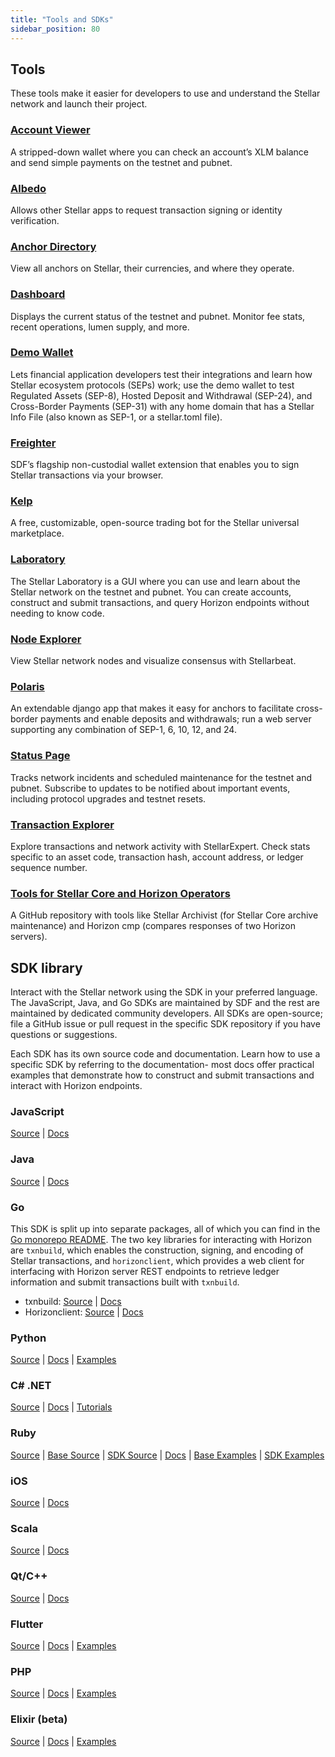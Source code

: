 ```yaml
---
title: "Tools and SDKs"
sidebar_position: 80
---
```


## Tools

These tools make it easier for developers to use and understand the Stellar network and launch their project.

### [Account Viewer](https://accountviewer.stellar.org/)

A stripped-down wallet where you can check an account’s XLM balance and send simple payments on the testnet and pubnet.

### [Albedo](https://albedo.link/)

Allows other Stellar apps to request transaction signing or identity verification.

### [Anchor Directory](https://resources.stellar.org/anchors?)

View all anchors on Stellar, their currencies, and where they operate.

### [Dashboard](https://dashboard.stellar.org/)

Displays the current status of the testnet and pubnet. Monitor fee stats, recent operations, lumen supply, and more.

### [Demo Wallet](https://demo-wallet.stellar.org/)

Lets financial application developers test their integrations and learn how Stellar ecosystem protocols (SEPs) work; use the demo wallet to test Regulated Assets (SEP-8), Hosted Deposit and Withdrawal (SEP-24), and Cross-Border Payments (SEP-31) with any home domain that has a Stellar Info File (also known as SEP-1, or a stellar.toml file).

### [Freighter](https://www.freighter.app/)

SDF’s flagship non-custodial wallet extension that enables you to sign Stellar transactions via your browser.

### [Kelp](https://kelpbot.io/)

A free, customizable, open-source trading bot for the Stellar universal marketplace.

### [Laboratory](https://laboratory.stellar.org/#?network=test)

The Stellar Laboratory is a GUI where you can use and learn about the Stellar network on the testnet and pubnet. You can create accounts, construct and submit transactions, and query Horizon endpoints without needing to know code.

### [Node Explorer](https://stellarbeat.io/)

View Stellar network nodes and visualize consensus with Stellarbeat.

### [Polaris](https://django-polaris.readthedocs.io/en/stable/)

An extendable django app that makes it easy for anchors to facilitate cross-border payments and enable deposits and withdrawals; run a web server supporting any combination of SEP-1, 6, 10, 12, and 24.

### [Status Page](https://status.stellar.org/)

Tracks network incidents and scheduled maintenance for the testnet and pubnet. Subscribe to updates to be notified about important events, including protocol upgrades and testnet resets.

### [Transaction Explorer](https://stellar.expert/explorer/public)

Explore transactions and network activity with StellarExpert. Check stats specific to an asset code, transaction hash, account address, or ledger sequence number.

### [Tools for Stellar Core and Horizon Operators](https://github.com/stellar/go/tree/master/tools)

A GitHub repository with tools like Stellar Archivist (for Stellar Core archive maintenance) and Horizon cmp (compares responses of two Horizon servers).

## SDK library

Interact with the Stellar network using the SDK in your preferred language. The JavaScript, Java, and Go SDKs are maintained by SDF and the rest are maintained by dedicated community developers. All SDKs are open-source; file a GitHub issue or pull request in the specific SDK repository if you have questions or suggestions.

Each SDK has its own source code and documentation. Learn how to use a specific SDK by referring to the documentation- most docs offer practical examples that demonstrate how to construct and submit transactions and interact with Horizon endpoints.

### JavaScript

[Source](https://github.com/stellar/js-stellar-sdk) | [Docs](https://stellar.github.io/js-stellar-sdk/)

### Java

[Source](https://github.com/stellar/java-stellar-sdk) | [Docs](https://stellar.github.io/java-stellar-sdk/)

### Go

This SDK is split up into separate packages, all of which you can find in the [Go monorepo README](https://github.com/stellar/go/blob/master/docs/reference/readme.md). The two key libraries for interacting with Horizon are `txnbuild`, which enables the construction, signing, and encoding of Stellar transactions, and `horizonclient`, which provides a web client for interfacing with Horizon server REST endpoints to retrieve ledger information and submit transactions built with `txnbuild`.

- txnbuild: [Source](https://github.com/stellar/go/tree/master/txnbuild) | [Docs](https://godoc.org/github.com/stellar/go/txnbuild)
- Horizonclient: [Source](https://github.com/stellar/go/tree/master/clients/horizonclient) | [Docs](https://godoc.org/github.com/stellar/go/clients/horizonclient)

### Python

[Source](https://github.com/StellarCN/py-stellar-base) | [Docs](https://stellar-sdk.readthedocs.io/en/latest/) | [Examples](https://github.com/StellarCN/py-stellar-base/tree/master/examples)

### C# .NET

[Source](https://github.com/elucidsoft/dotnet-stellar-sdk) | [Docs](https://elucidsoft.github.io/dotnet-stellar-sdk/api/index.html) | [Tutorials](https://elucidsoft.github.io/dotnet-stellar-sdk/tutorials/index.html)

### Ruby

[Source](https://github.com/astroband/ruby-stellar-sdk) | [Base Source](https://github.com/astroband/ruby-stellar-sdk/blob/master/base/README.md) | [SDK Source](https://github.com/astroband/ruby-stellar-sdk/blob/master/sdk/README.md) | [Docs](https://www.rubydoc.info/gems/stellar-sdk) | [Base Examples](https://github.com/astroband/ruby-stellar-sdk/tree/master/base/examples) | [SDK Examples](https://github.com/astroband/ruby-stellar-sdk/tree/master/sdk/examples)

### iOS

[Source](https://github.com/Soneso/stellar-ios-mac-sdk) | [Docs](https://github.com/Soneso/stellar-ios-mac-sdk/tree/master/docs)

### Scala

[Source](https://github.com/Synesso/scala-stellar-sdk) | [Docs](https://synesso.github.io/scala-stellar-sdk/)

### Qt/C++

[Source](https://github.com/bnogalm/StellarQtSDK) | [Docs](https://github.com/bnogalm/StellarQtSDK/wiki)

### Flutter

[Source](https://github.com/Soneso/stellar_flutter_sdk) | [Docs](https://github.com/Soneso/stellar_flutter_sdk/tree/master/documentation) | [Examples](https://github.com/Soneso/stellar_flutter_sdk/tree/master/documentation/sdk_examples)

### PHP

[Source](https://github.com/Soneso/stellar-php-sdk) | [Docs](https://github.com/Soneso/stellar-php-sdk#installation) | [Examples](https://github.com/Soneso/stellar-php-sdk/tree/main/examples)

### Elixir (beta)

[Source](https://github.com/kommitters/stellar_sdk) | [Docs](https://hexdocs.pm/stellar_sdk/readme.html) | [Examples](https://github.com/kommitters/stellar_sdk/blob/main/docs/examples.md)
